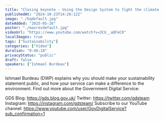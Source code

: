 ```yaml
---
title: "Closing keynote - Using the Design System to fight the climate emergency"
publishedAt: "2024-10-23T14:26:12Z"
image: "./hqdefault.jpg"
dateAdded: "2025-05-26"
poster: "./maxresdefault.jpg"
videoUrl: "https://www.youtube.com/watch?v=3CU__aQFeC0"
localImages: true
tags: ["Sustainability"]
categories: ["Video"]
duration: "0:46:18"
privacyStatus: "public"
draft: false
speakers: ["Ishmael Burdeau"]
---
```

Ishmael Burdeau (DWP) explains why you should make your sustainability statement public, and how your service can make a difference to the environment.
Find out more about the Government Digital Service:

GDS Blog: https://gds.blog.gov.uk/
Twitter: https://twitter.com/gdsteam 
Instagram: https://instagram.com/gdsteam/ 
Subscribe to our YouTube channel: 
https://www.youtube.com/user/GovDigitalService?sub_confirmation=1

